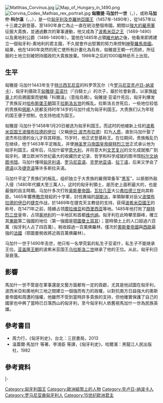 {{Eastern name order|匈牙利語|匈牙利人名}}
[[File:Matthias_Corvinus.jpg|thumb]]
[[File:Map_of_Hungary_in_1490.png|thumb]]
[[Image:Corvina_Codex_Mathias_rex_portrait.jpg|right]]
'''匈雅提·马加什一世'''（{{lang-hu|'''Hunyadi Mátyás'''}}，{{bd|1443年|2月23日|1490年|4月6日}}），或称'''马加什·科尔温'''（{{lang-la|'''Matthias Corvinus'''}}，{{lang-hr|'''Matija Korvin'''}}，{{lang-ro|'''Matia Corvin'''}}），是一位[[匈牙利君主列表|匈牙利及克羅地亞國王]]（1457年-1490年），從1457年以十三歲之齡登基，至1490年身亡為止一直在統治整個帝國。期間以[[黑軍|強大的雇用軍]]征服大貴族，並通過數次的軍事運動，他又成為了[[捷克君主列表|波希米亞之王]]（1469-1490）以及奧地利公爵（1486-1490年）。當他在1485年占領[[維也納|維也納]]之後，他看來即將建立一個匈牙利-奧地利的君主國，不久就會作出堅實的努力來控制[[神聖羅馬帝國|神聖羅馬帝國]]。結果，他在1490年突然的死亡使所有計畫化為烏有，匈雅提王朝一代而終，所征服的土地立刻被把持國政的大貴族放棄。1998年之后的1000福林纸币上出现。

== 生平 ==
匈雅提·马加什1443年生于[[特兰西瓦尼亚|特兰西瓦尼亚]]的科罗茨瓦尔（今[[罗马尼亚|罗马尼亚]][[克卢日-纳波卡|克卢日-纳波卡]]），匈牙利摄政王[[匈雅提·亚诺什|匈雅提·亚诺什]]（「白騎士」）的次子，屬於社會新貴，以家族[[紋章|紋章]]上的烏鴉圖案而號稱「科爾溫」（意指烏鴉）。匈雅提·亚诺什死后，匈牙利爆发了贵族反对[[哈布斯堡王朝|哈布斯堡王朝]]国王[[拉斯洛五世|拉斯洛五世]]的叛乱。拉斯洛五世死后，一些地位较低的贵族和[[布达佩斯|佩斯]]人民都支持时年14岁的马加什成为匈牙利国王。大贵族们认为年轻的国王便于控制，也支持他成为国王。

匈雅提·马加什于1458年1月20日被选为匈牙利国王。而这时的他被新上任的[[捷克君主列表|波希米亚国王]][[波傑布拉德的伊日|波傑布拉德的伊日]]（又稱[[伊日·波杰布拉德|伊日·波杰布拉德]]）扣为[[人质|人质]]，直到马加什娶了波杰布拉德的女儿才将其释放。15岁时，他正式登基称王。在位期间，贵族叛乱仍在继续，他于1463年平定叛乱，并使[[神圣罗马帝国皇帝|神圣罗马帝国皇帝]][[腓特烈三世_(神圣罗马帝国)|腓特烈三世]]正式承认他为匈牙利国王。成年后，马加什留学[[意大利|意大利]]，并将意大利[[文艺复兴|文艺复兴]]的文化成就推广到匈牙利，建立欧洲15世纪最大的收藏历史记录、哲学和科学成就的图书馆[[科尔文纳图书馆|科尔文纳图书馆]]。马加什懂得[[匈牙利语|匈牙利语]]、[[罗马尼亚语|罗马尼亚语]]、[[克罗地亚语|克罗地亚语]]、[[拉丁语|拉丁语]]，后来又学会了[[德语|德语]]以及[[捷克语|捷克语]]等许多斯拉夫语。

马加什平定了贵族们的叛乱，组织独立于大贵族的雇佣常备军“[[黑军|黑军]]”，以抵御外敌入侵（1480年代擴大至三萬人）。这时的匈牙利領土，是历史上面积最大的，也是最強的自主時期。马加什多次打败[[奥斯曼帝国|奥斯曼帝国]]。[[瓦拉几亚|瓦拉几亚]]大公[[弗拉德三世|弗拉德三世]]向其称臣。1465年響應[[教宗|教宗]]發起的十字軍，討伐異端的[[胡斯派|胡斯派]]，率領聯軍对岳父[[波傑布拉德的伊日|波傑布拉德的伊日]]的[[捷克|捷克]]作战，於1469年在捷克天主教徒的支持，获得[[波希米亞國王|波希米亞國王]]的称号，在1471年之前，陸續占领[[摩拉维亚|摩拉维亚]]和[[西里西亚|西里西亚]]等地。1485年他打败了[[腓特烈三世_(神圣罗马帝国)|腓特烈三世]]皇帝，占领[[奥地利|奥地利]]的一半地区和首都[[维也纳|维也纳]]。匈牙利在此時攀至巔峰，確立其[[東歐|東歐]]第二強國的地位（第一強國是[[鄂圖曼土耳其|鄂圖曼土耳其]]）；當時領土上的人口超過六百萬（匈牙利人占了四百萬），稅收超過一百萬佛羅林，僅次於[[奧斯曼帝國|奧斯曼帝國]]與[[西歐|西歐]]最強的[[法國|法國]]（鄂圖曼稅收將近兩百萬佛羅林）。

马加什一世于1490年去世，他只有一名學究氣的私生子亚诺什，私生子不能继承王位。[[亚盖隆王朝|亚盖隆王朝]]的波希米亚国王[[乌拉斯洛二世|乌拉斯洛二世]]继承了他的王位。从此，匈牙利日渐衰落。

== 影響 ==
馬加什一世不管是在軍事還是文藝方面都有一定的貢獻，尤其是他試圖在匈牙利，波西米亞和奧地利三地之間建立一個強而有力的政權，以對抗南方日益強大的奧斯曼帝國和周遭的強權，他雖然不受到當時許多貴族的支持，但他確實保護了自己的國家也中興了當時已日落西山的匈牙利，至今匈牙利人依舊視馬加什一世為民族英雄。

== 參考書目 ==
* 周力行，《匈牙利史》，台北：三民書局，2013
* 溫蓋爾·馬加什 等著、李鴻臣 等譯，《匈牙利史》，哈爾濱：黑龍江人民出版社，1982

== 參考資料 ==
{{Reflist}}

{{S-start}}
{{S-hou| {{link-en|匈雅提王朝|Hunyadi family}}|1443年|2月23日|1490年|4月6日}}
{{S-reg}}
|-
{{S-vac| last=[[拉斯洛五世|拉斯洛五世]]}}
{{S-ttl| rows=1 | title=[[匈牙利君主列表|匈牙利]]及{{link-en|克羅地亞國王|King of Croatia}}| years=1458年–1490年}}
{{S-aft| rows=2 | after=[[烏拉斯洛二世|烏拉斯洛二世]]}}
{{S-bef| rows=1 | before=[[波傑布拉德的伊日|伊日]]}}
{{S-dis| rows=1 | title=[[波希米亞國王|波希米亞國王]]| years=1469年–1490年|by=[[波傑布拉德的伊日|伊日]]及[[烏拉斯洛二世|烏拉斯洛二世]]}}
{{S-bef| rows=1 | before=[[腓特烈三世_(神聖羅馬帝國)|腓特烈五世]]}}
{{S-dis| rows=1 | title=[[奧地利統治者列表|奧地利大公]]| years=1487年–1490年|by=[[腓特烈三世_(神聖羅馬帝國)|腓特烈五世]]}}
{{S-aft| rows=1 | after=[[腓特烈三世_(神聖羅馬帝國)|腓特烈五世]]}}
{{S-end}}
{{匈牙利君主}}
{{Authority control}}

[[Category:匈牙利国王|Category:匈牙利国王]]
[[Category:歐洲紙幣上的人物|Category:歐洲紙幣上的人物]]
[[Category:克卢日-纳波卡人|Category:克卢日-纳波卡人]]
[[Category:罗马尼亚裔匈牙利人|Category:罗马尼亚裔匈牙利人]]
[[Category:15世纪欧洲君主|Category:15世纪欧洲君主]]